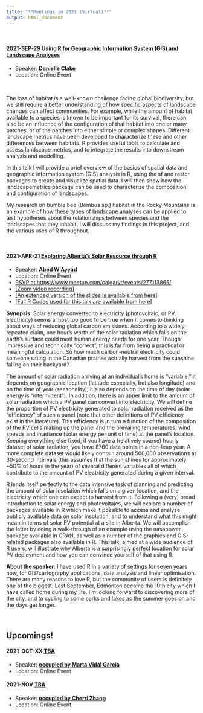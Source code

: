 ```yaml
---
title: "**Meetings in 2021 (Virtual)**"
output: html_document
---
```


<br>

#### 2021-SEP-29 [Using R for Geographic Information System (GIS) and Landscape Analyses](https://www.meetup.com/calgaryr/events/280192457/){target="_blank"}

+ Speaker: [<b>Danielle Clake</b>](danielle.clake@ucalgary.ca){target="_blank"}
+ Location: Online Event

\

The loss of habitat is a well-known challenge facing global biodiversity, but we still require a better understanding of how specific aspects of landscape changes can affect communities. For example, while the amount of habitat available to a species is known to be important for its survival, there can also be an influence of the configuration of that habitat into one or many patches, or of the patches into either simple or complex shapes. Different landscape metrics have been developed to characterize these and other differences between habitats. R provides useful tools to calculate and assess landscape metrics, and to integrate the results into downstream analysis and modelling. 

In this talk I will provide a brief overview of the basics of spatial data and geographic information system (GIS) analysis in R, using the sf and raster packages to create and visualize spatial data. I will then show how the landscapemetrics package can be used to characterize the composition and configuration of landscapes. 

My research on bumble bee (Bombus sp.) habitat in the Rocky Mountains is an example of how these types of landscape analyses can be applied to test hypotheses about the relationships between species and the landscapes that they inhabit. I will discuss my findings in this project, and the various uses of R throughout.

\


#### 2021-APR-21 [Exploring Alberta’s Solar Resource through R](https://www.meetup.com/calgaryr/events/277113865/){target="_blank"} 

+ Speaker: [<b>Abed W Ayyad</b>](https://manipulativegerbil.blogspot.com/){target="_blank"}
+ Location: Online Event
+ [RSVP at https://www.meetup.com/calgaryr/events/277113865/](https://www.meetup.com/calgaryr/events/277113865/){target="_blank"}
+ [ [Zoom video recording] ](https://www.youtube.com/watch?v=JddDAqsUWhM&feature=youtu.be){target="_blank"}
+ [ [An extended version of the slides is available from here] ](./archives/2021_04_21/abed_ayyad_beamer_slides_for_calgary_rug_21_april.pdf){target="_blank"}
+ [ [Full R Codes used for this talk are available from here] ](./archives/2021_04_21/codes_for_abed_ayyad_presentation_pablo_help.R){target="_blank"}

<b>Synopsis</b>: Solar energy converted to electricity (photovoltaic, or PV, electricity) seems almost too good to be true when it comes to thinking about ways of reducing global carbon emissions. According to a widely repeated claim, one hour's worth of the solar radiation which falls on the earth's surface could meet human energy needs for one year. Though impressive and technically "correct", this is far from being a practical or meaningful calculation. So how much carbon-neutral electricity could someone sitting in the Canadian prairies actually harvest from the sunshine falling on their backyard? 

The amount of solar radiation arriving at an individual's home is "variable," it depends on geographic location (latitude especially, but also longitude) and on the time of year (seasonality); it also depends on the time of day (solar energy is "intermittent"). In addition, there is an upper limit to the amount of solar radiation which a PV panel can convert into electricity. We will define the proportion of PV electricity generated to solar radiation received as the "efficiency" of such a panel (note that other definitions of PV efficiency exist in the literature). This efficiency is in turn a function of the composition of the PV cells making up the panel and the prevailing temperatures, wind speeds and irradiance (solar energy per unit of time) at the panel's location. Keeping everything else fixed, if you have a (relatively coarse) hourly dataset of solar radiation, you have 8760 data points in a non-leap year. A more complete dataset would likely contain around 500,000 observations at 30-second intervals (this assumes that the sun shines for approximately ~50% of hours in the year) of several different variables all of which contribute to the amount of PV electricity generated during a given interval. 

R lends itself perfectly to the data intensive task of planning and predicting the amount of solar insolation which falls on a given location, and the electricity which one can expect to harvest from it. Following a (very) broad introduction to solar energy and photovoltaics, we will explore a number of packages available in R which make it possible to access and analyse publicly available data on solar insolation, and to understand what this might mean in terms of solar PV potential at a site in Alberta. We will accomplish the latter by doing a walk-through of an example using the nasapower package available in CRAN, as well as a number of the graphics and GIS-related packages also available in R. This talk, aimed at a wide audience of R users, will illustrate why Alberta is a surprisingly perfect location for solar PV deployment and how you can convince yourself of that using R.

<b>About the speaker</b>: I have used R in a variety of settings for seven years now, for GIS/cartography applications, data analysis and linear optimisation. There are many reasons to love R, but the community of users is definitely one of the biggest. Last September, Edmonton became the 10th city which I have called home during my life. I'm looking forward to discovering more of the city, and to cycling to some parks and lakes as the summer goes on and the days get longer. 


\

## Upcomings!



#### 2021-OCT-XX [TBA](https://www.meetup.com/calgaryr/events/){target="_blank"}

+ Speaker: [<b>occupied by Marta Vidal Garcia</b>](){target="_blank"}
+ Location: Online Event


#### 2021-NOV [TBA](https://www.meetup.com/calgaryr/events/){target="_blank"}

+ Speaker: [<b>occupied by Cherri Zhang</b>](){target="_blank"}
+ Location: Online Event
